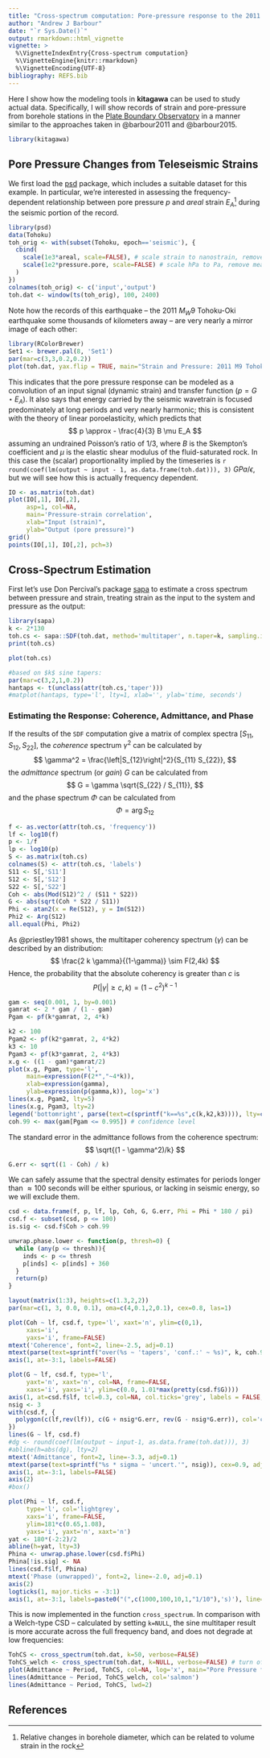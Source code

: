 ```yaml
---
title: "Cross-spectrum computation: Pore-pressure response to the 2011 M9 Tohoku-Oki earthquake"
author: "Andrew J Barbour"
date: "`r Sys.Date()`"
output: rmarkdown::html_vignette
vignette: >
  %\VignetteIndexEntry{Cross-spectrum computation}
  %\VignetteEngine{knitr::rmarkdown}
  %\VignetteEncoding{UTF-8}
bibliography: REFS.bib
---
```


Here I show how the modeling tools in **kitagawa** can be
used to study actual data.  Specifically, I will show
records of strain and pore-pressure from borehole
stations in the [Plate Boundary Observatory](http://pbo.unavco.org/)
in a manner similar to the approaches taken in @barbour2011 and @barbour2015.

```r
library(kitagawa)
```

## Pore Pressure Changes from Teleseismic Strains

We first load the [psd](https://cran.r-project.org/package=psd) package, which includes a
suitable dataset for this example. In particular, we're 
interested in assessing the frequency-dependent 
relationship between pore pressure $p$ and
_areal_ strain $E_A$^[Relative changes in borehole
diameter, which can be related to volume strain in the rock] during the seismic
portion of the record.

```r
library(psd)
data(Tohoku)
toh_orig <- with(subset(Tohoku, epoch=='seismic'), {
  cbind(
    scale(1e3*areal, scale=FALSE), # scale strain to nanostrain, remove mean
    scale(1e2*pressure.pore, scale=FALSE) # scale hPa to Pa, remove mean
  )
})
colnames(toh_orig) <- c('input','output')
toh.dat <- window(ts(toh_orig), 100, 2400)
```

Note how the records of this earthquake -- the 2011 $M_W 9$ Tohoku-Oki earthquake some thousands of
kilometers away -- are very nearly a mirror image of each other:
```r
library(RColorBrewer)
Set1 <- brewer.pal(8, 'Set1')
par(mar=c(3,3,0.2,0.2))
plot(toh.dat, yax.flip = TRUE, main="Strain and Pressure: 2011 M9 Tohoku")
```
This indicates that the pore pressure response can be modeled as a convolution of an input
signal (dynamic strain) and transfer function ($p = G \star E_A$). It also says that
energy carried by the seismic wavetrain is focused predominately at long
periods and very nearly harmonic; this is consistent with the 
theory of linear poroelasticity, which predicts that
$$
p \approx - \frac{4}{3} B \mu E_A
$$
assuming an undrained Poisson's ratio of $1/3$, where
$B$ is the Skempton's coefficient and $\mu$ is the elastic
shear modulus of the fluid-saturated rock. In 
this case the (scalar) proportionality implied by the timeseries is 
`r round(coef(lm(output ~ input - 1, as.data.frame(toh.dat))), 3)` $GPa / \epsilon$, 
but we will see how this is actually frequency dependent.
```r
IO <- as.matrix(toh.dat)
plot(IO[,1], IO[,2], 
     asp=1, col=NA, 
     main='Pressure-strain correlation',
     xlab="Input (strain)", 
     ylab="Output (pore pressure)")
grid()
points(IO[,1], IO[,2], pch=3)
```

## Cross-Spectrum Estimation

First let's use Don Percival's package [sapa](https://cran.r-project.org/package=sapa)
to estimate a cross spectrum between pressure and strain,
treating strain as the input to the system and
pressure as the output:
```r
library(sapa)
k <- 2*130
toh.cs <- sapa::SDF(toh.dat, method='multitaper', n.taper=k, sampling.interval=1)
print(toh.cs)
```
```r
plot(toh.cs)
```
```r
#based on $k$ sine tapers:
par(mar=c(3,2,1,0.2))
hantaps <- t(unclass(attr(toh.cs,'taper')))
#matplot(hantaps, type='l', lty=1, xlab='', ylab='time, seconds')
```

### Estimating the Response: Coherence, Admittance, and Phase

If the results of the `SDF` computation give
a matrix of complex spectra $[S_{11}, S_{12}, S_{22}]$, 
the _coherence_ spectrum $\gamma^2$ can be calculated by
$$
\gamma^2 = \frac{\left|S_{12}\right|^2}{S_{11} S_{22}},
$$
the _admittance_ spectrum  (or _gain_) $G$ can be calculated from
$$
G = \gamma \sqrt{S_{22} / S_{11}},
$$
and the phase spectrum $\Phi$ can be calculated from
$$
\Phi = \arg{S_{12}}
$$

```r
f <- as.vector(attr(toh.cs, 'frequency'))
lf <- log10(f)
p <- 1/f
lp <- log10(p)
S <- as.matrix(toh.cs)
colnames(S) <- attr(toh.cs, 'labels')
S11 <- S[,'S11']
S12 <- S[,'S12']
S22 <- S[,'S22']
Coh <- abs(Mod(S12)^2 / (S11 * S22))
G <- abs(sqrt(Coh * S22 / S11))
Phi <- atan2(x = Re(S12), y = Im(S12))
Phi2 <- Arg(S12)
all.equal(Phi, Phi2)
```

As @priestley1981 shows, the multitaper coherency spectrum ($\gamma$) can be described by an \texit{F} distribution:
$$
\frac{2 k \gamma}{(1-\gamma)} \sim F(2,4k)
$$
Hence, the probability that the absolute coherency is greater than $c$ is 
$$
P(|\gamma| \geq c, k) = (1 - c^2)^{k-1}
$$
```r
gam <- seq(0.001, 1, by=0.001)
gamrat <- 2 * gam / (1 - gam)
Pgam <- pf(k*gamrat, 2, 4*k)
```
```r
k2 <- 100
Pgam2 <- pf(k2*gamrat, 2, 4*k2)
k3 <- 10
Pgam3 <- pf(k3*gamrat, 2, 4*k3)
x.g <- ((1 - gam)*gamrat/2)
plot(x.g, Pgam, type='l', 
     main=expression(F(2*","~4*k)), 
     xlab=expression(gamma), 
     ylab=expression(p(gamma,k)), log='x')
lines(x.g, Pgam2, lty=5)
lines(x.g, Pgam3, lty=2)
legend('bottomright', parse(text=c(sprintf("k==%s",c(k,k2,k3)))), lty=c(1,5,2))
coh.99 <- max(gam[Pgam <= 0.995]) # confidence level
```

The standard error in the admittance follows from the coherence spectrum:
$$
\sqrt{(1 - \gamma^2)/k}
$$
```r
G.err <- sqrt((1 - Coh) / k)
```

We can safely assume that the spectral density estimates for
periods longer than $\approx 100$ seconds will be either
spurious, or lacking in seismic energy, so we will exclude them.
```r
csd <- data.frame(f, p, lf, lp, Coh, G, G.err, Phi = Phi * 180 / pi)
csd.f <- subset(csd, p <= 100)
is.sig <- csd.f$Coh > coh.99
```


```r
unwrap.phase.lower <- function(p, thresh=0) {
  while (any(p <= thresh)){
    inds <- p <= thresh
    p[inds] <- p[inds] + 360
  }
  return(p)
}

layout(matrix(1:3), heights=c(1.3,2,2))
par(mar=c(1, 3, 0.0, 0.1), oma=c(4,0.1,2,0.1), cex=0.8, las=1)

plot(Coh ~ lf, csd.f, type='l', xaxt='n', ylim=c(0,1), 
     xaxs='i',
     yaxs='i', frame=FALSE)
mtext('Coherence', font=2, line=-2.5, adj=0.1)
mtext(parse(text=sprintf("over(%s ~ 'tapers', 'conf.:' ~ %s)", k, coh.99)), cex=0.9, adj=0.95, line=-1.8, col='cyan4')
axis(1, at=-3:1, labels=FALSE)

plot(G ~ lf, csd.f, type='l', 
     yaxt='n', xaxt='n', col=NA, frame=FALSE,
     xaxs='i', yaxs='i', ylim=c(0.0, 1.01*max(pretty(csd.f$G))))
axis(1, at=csd.f$lf, tcl=0.3, col=NA, col.ticks='grey', labels = FALSE, line=0)
nsig <- 3
with(csd.f, {
  polygon(c(lf,rev(lf)), c(G + nsig*G.err, rev(G - nsig*G.err)), col='cyan', border=NA)
})
lines(G ~ lf, csd.f)
#dg <- round(coef(lm(output ~ input-1, as.data.frame(toh.dat))), 3)
#abline(h=abs(dg), lty=2)
mtext('Admittance', font=2, line=-3.3, adj=0.1)
mtext(parse(text=sprintf("%s * sigma ~ 'uncert.'", nsig)), cex=0.9, adj=0.95, line=-2.2, col='cyan4')
axis(1, at=-3:1, labels=FALSE)
axis(2)
#box()

plot(Phi ~ lf, csd.f, 
     type='l', col='lightgrey', 
     xaxs='i', frame=FALSE,
     ylim=181*c(0.65,1.08), 
     yaxs='i', yaxt='n', xaxt='n')
yat <- 180*(-2:2)/2
abline(h=yat, lty=3)
Phina <- unwrap.phase.lower(csd.f$Phi)
Phina[!is.sig] <- NA
lines(csd.f$lf, Phina)
mtext('Phase (unwrapped)', font=2, line=-2.0, adj=0.1)
axis(2)
logticks(1, major.ticks = -3:1)
axis(1, at=-3:1, labels=paste0("(",c(1000,100,10,1,"1/10"),'s)'), line=1.6, lwd=0)
```

This is now implemented in the function `cross_spectrum`. In comparison with
a Welch-type CSD -- calculated by setting `k=NULL`, the sine multitaper result is
more accurate across the full frequency band, and does not degrade at low frequencies:
```r
TohCS <- cross_spectrum(toh.dat, k=50, verbose=FALSE)
TohCS_welch <- cross_spectrum(toh.dat, k=NULL, verbose=FALSE) # turn off k to get a Welch overlapping csd
plot(Admittance ~ Period, TohCS, col=NA, log='x', main="Pore Pressure from Strain: Tohoku", xlab="Period, sec")
lines(Admittance ~ Period, TohCS_welch, col='salmon')
lines(Admittance ~ Period, TohCS, lwd=2)
```


## References